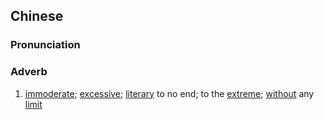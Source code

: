 {{also|无度}}
==Chinese==
{{zh-forms|s=无度}}

===Pronunciation===
{{zh-pron
|m=wúdù
|c=mou4 dou6
|mn=qz,xm,zz:bû-tō͘
|cat=adv
}}

===Adverb===
{{zh-adv}}

# [[immoderate]]; [[excessive]]; [[literary]] to no end; to the [[extreme]]; [[without]] any [[limit]]